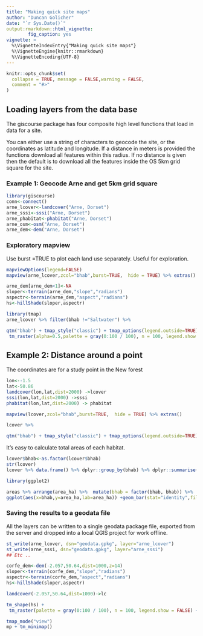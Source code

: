 ```yaml
---
title: "Making quick site maps"
author: "Duncan Golicher"
date: "`r Sys.Date()`"
output:rmarkdown::html_vignette:
        fig_caption: yes
vignette: >
  %\VignetteIndexEntry{"Making quick site maps"}
  %\VignetteEngine{knitr::rmarkdown}
  %\VignetteEncoding{UTF-8}
---
```


```r
knitr::opts_chunk$set(
  collapse = TRUE, message = FALSE,warning = FALSE,
  comment = "#>"
)
```

## Loading layers from the data base

The giscourse package has four composite high level functions that load in data for a site. 

You can either use a string of characters to geocode the site, or the coordinates as latitude and longitude. If a distance in meters is provided the functions download all features within this radius. If no distance is given then the default is to download all the features inside the OS 5km grid square for the site.

### Example 1: Geocode Arne and get 5km grid square

```r
library(giscourse)
conn<-connect()
arne_lcover<-landcover("Arne, Dorset") 
arne_sssi<-sssi("Arne, Dorset") 
arne_phabitat<-phabitat("Arne, Dorset") 
arne_osm<-osm("Arne, Dorset")
arne_dem<-dem("Arne, Dorset") 
```

### Exploratory mapview

Use burst =TRUE to plot each land use separately. Useful for exploration.

```r
mapviewOptions(legend=FALSE)
mapview(arne_lcover,zcol="bhab",burst=TRUE,  hide = TRUE) %>% extras()
```


```r
arne_dem[arne_dem<1]<-NA
sloper<-terrain(arne_dem,"slope","radians")
aspectr<-terrain(arne_dem,"aspect","radians")
hs<-hillShade(sloper,aspectr)
```



```r
library(tmap)
arne_lcover %>% filter(bhab !="Saltwater") %>% 

qtm("bhab") + tmap_style("classic") + tmap_options(legend.outside=TRUE) + tm_scale_bar() + tm_compass(type="arrow") + tm_shape(hs) +
 tm_raster(alpha=0.5,palette = gray(0:100 / 100), n = 100, legend.show = FALSE)
```

## Example 2: Distance around a point

The coordinates are for a study point in the New forest

```r
lon<--1.5
lat<-50.86
landcover(lon,lat,dist=2000) ->lcover
sssi(lon,lat,dist=2000) ->sssi
phabitat(lon,lat,dist=2000) -> phabitat

```


```r
mapview(lcover,zcol="bhab",burst=TRUE,  hide = TRUE) %>% extras()
```


```r

lcover %>% 

qtm("bhab") + tmap_style("classic") + tmap_options(legend.outside=TRUE) + tm_scale_bar() + tm_compass(type="arrow")
```

It's easy to calculate total areas of each habitat.

```r

lcover$bhab<-as.factor(lcover$bhab)
str(lcover)
lcover %>% data.frame() %>% dplyr::group_by(bhab) %>% dplyr::summarise(n=n(), area_ha=round(sum(area)/10000,1)) -> areas
```


```r
library(ggplot2)

areas %>% arrange(area_ha) %>%  mutate(bhab = factor(bhab, bhab)) %>%
ggplot(aes(x=bhab,y=area_ha,lab=area_ha)) +geom_bar(stat="identity",fill="grey") + geom_label(aes(x = bhab, y = area_ha, label = paste(area_ha,"ha"))) + coord_flip() + theme_bw()
```


### Saving the results to a geodata file

All the layers can be written to a single geodata package file, exported from the server and dropped into a local QGIS project for work offline.


```r
st_write(arne_lcover, dsn="geodata.gpkg", layer="arne_lcover")
st_write(arne_sssi, dsn="geodata.gpkg", layer="arne_sssi")
## Etc ..
```


```r
corfe_dem<-dem(-2.057,50.64,dist=1000,z=14)
sloper<-terrain(corfe_dem,"slope","radians")
aspectr<-terrain(corfe_dem,"aspect","radians")
hs<-hillShade(sloper,aspectr)

```



```r
landcover(-2.057,50.64,dist=1000)->lc

tm_shape(hs) +
 tm_raster(palette = gray(0:100 / 100), n = 100, legend.show = FALSE) + tm_shape(lc) + tm_fill("bhab",alpha=0.8) +tmap_style("classic") +  tmap_options(legend.outside=TRUE) ->mp

tmap_mode("view")
mp + tm_minimap()

```

